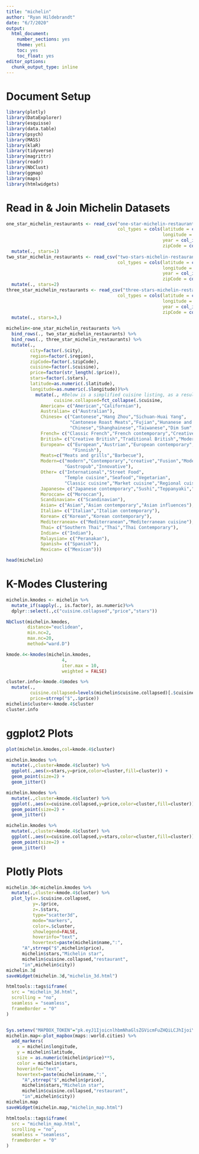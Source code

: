 ```yaml
---
title: "michelin"
author: "Ryan Hildebrandt"
date: "6/7/2020"
output: 
  html_document: 
    number_sections: yes
    theme: yeti
    toc: yes
    toc_float: yes
editor_options: 
  chunk_output_type: inline
---
```

# Document Setup
```r
library(plotly)
library(DataExplorer)
library(esquisse)
library(data.table)
library(psych)
library(MASS)
library(klaR)
library(tidyverse)
library(magrittr)
library(readr)
library(NbClust)
library(ggmap)
library(maps)
library(htmlwidgets)
```

# Read in & Join Michelin Datasets
```r
one_star_michelin_restaurants <- read_csv("one-star-michelin-restaurants.csv", 
                                          col_types = cols(latitude = col_character(), 
                                                           longitude = col_character(), 
                                                           year = col_integer(), 
                                                           zipCode = col_character())) %>%
  mutate(., stars=1)
two_star_michelin_restaurants <- read_csv("two-stars-michelin-restaurants.csv", 
                                          col_types = cols(latitude = col_character(), 
                                                           longitude = col_character(), 
                                                           year = col_integer(), 
                                                           zipCode = col_character()))  %>%
  mutate(., stars=2)
three_star_michelin_restaurants <- read_csv("three-stars-michelin-restaurants.csv", 
                                          col_types = cols(latitude = col_character(), 
                                                           longitude = col_character(), 
                                                           year = col_integer(), 
                                                           zipCode = col_character()))  %>%
  mutate(., stars=3,)

michelin<-one_star_michelin_restaurants %>% 
  bind_rows(., two_star_michelin_restaurants) %>%
  bind_rows(., three_star_michelin_restaurants) %>%
  mutate(., 
         city=factor(.$city),
         region=factor(.$region),
         zipCode=factor(.$zipCode),
         cuisine=factor(.$cuisine),
         price=factor(str_length(.$price)),
         stars=factor(.$stars),
         latitude=as.numeric(.$latitude),
         longitude=as.numeric(.$longitude))%>%
           mutate(., #Below is a simplified cuisine listing, as a result of restaurants defining their type of food as things like "innovative" and "classic cuisine"
                  cuisine.collapsed=fct_collapse(.$cuisine,
             American= c("American","Californian"),
             Australian= c("Australian"),
             Chinese= c("Cantonese","Hang Zhou","Sichuan-Huai Yang",
                        "Cantonese Roast Meats","Fujian","Hunanese and Sichuan",
                        "Chinese","Shanghainese","Taiwanese","Dim Sum","Sichuan","Taizhou","Noodles and congee"),
             French= c("Classic French","French contemporary","Creative French","French","Modern French"),
             British= c("Creative British","Traditional British","Modern British"),
             European= c("European","Austrian","European contemporary","Danish",
                         "Finnish"),
             Meats=c("Meats and grills","Barbecue"),
             Modern=c("modern","Contemporary","creative","Fusion","Modern cuisine","Creative",
                      "Gastropub","Innovative"),
             Other= c("International","Street Food",
                      "Temple cuisine","Seafood","Vegetarian",
                      "Classic cuisine","Market cuisine","Regional cuisine","Steakhouse"),
             Japanese= c("Japanese contemporary","Sushi","Teppanyaki","Japanese"),
             Moroccan= c("Moroccan"),
             Scandinavian= c("Scandinavian"),
             Asian= c("Asian","Asian contemporary","Asian influences"),
             Italian= c("Italian","Italian contemporary"),
             Korean= c("Korean","Korean contemporary"),
             Mediterranean= c("Mediterranean","Mediterranean cuisine"),
             Thai= c("Southern Thai","Thai","Thai Contemporary"),
             Indian= c("Indian"),
             Malaysian= c("Peranakan"),
             Spanish= c("Spanish"),
             Mexican= c("Mexican")))

head(michelin)

```

# K-Modes Clustering
```r
michelin.kmodes <- michelin %>%
  mutate_if(sapply(., is.factor), as.numeric)%>%
  dplyr::select(.,c("cuisine.collapsed","price","stars"))

NbClust(michelin.kmodes,
        distance="euclidean",
        min.nc=2,
        max.nc=20,
        method="ward.D")

kmode.4<-kmodes(michelin.kmodes,
                     4,
                     iter.max = 10,
                     weighted = FALSE)

cluster.info<-kmode.4$modes %>%
  mutate(., 
         cuisine.collapsed=levels(michelin$cuisine.collapsed)[.$cuisine.collapsed],
         price=strrep("$",.$price))
michelin$cluster<-kmode.4$cluster
cluster.info
```
# ggplot2 Plots
```r
plot(michelin.kmodes,col=kmode.4$cluster)

michelin.kmodes %>% 
  mutate(.,cluster=kmode.4$cluster) %>% 
  ggplot(.,aes(x=stars,y=price,color=cluster,fill=cluster)) +
  geom_point(size=2) +
  geom_jitter() 

michelin.kmodes %>% 
  mutate(.,cluster=kmode.4$cluster) %>% 
  ggplot(.,aes(x=cuisine.collapsed,y=price,color=cluster,fill=cluster)) +
  geom_point(size=2) +
  geom_jitter()

michelin.kmodes %>% 
  mutate(.,cluster=kmode.4$cluster) %>% 
  ggplot(.,aes(x=cuisine.collapsed,y=stars,color=cluster,fill=cluster)) +
  geom_point(size=2) +
  geom_jitter()

```

# Plotly Plots
```r

michelin.3d<-michelin.kmodes %>%
  mutate(.,cluster=kmode.4$cluster) %>% 
  plot_ly(x=.$cuisine.collapsed, 
          y=.$price, 
          z=.$stars, 
          type="scatter3d", 
          mode="markers", 
          color=.$cluster,
          showlegend=FALSE,
          hoverinfo="text",
          hovertext=paste(michelin$name,":",
      "A",strrep("$",michelin$price),
      michelin$stars,"Michelin star",
      michelin$cuisine.collapsed,"restaurant",
      "in",michelin$city))
michelin.3d
saveWidget(michelin.3d,"michelin_3d.html")

htmltools::tags$iframe(
  src = "michelin_3d.html", 
  scrolling = "no", 
  seamless = "seamless",
  frameBorder = "0"
)


Sys.setenv("MAPBOX_TOKEN"="pk.eyJ1IjoicnlhbmNhaGlsZGVicmFuZHQiLCJhIjoiY2tiNWd0MzJmMTN5MzJybXZ0cnp2N2c0MSJ9.qh0GjKns3qfkdZFxLlG4Lw")
michelin.map<-plot_mapbox(maps::world.cities) %>%
  add_markers(
    x = michelin$longitude, 
    y = michelin$latitude, 
    size = as.numeric(michelin$price)**5, 
    color = michelin$stars,
    hoverinfo="text",
    hovertext=paste(michelin$name,":",
      "A",strrep("$",michelin$price),
      michelin$stars,"Michelin star",
      michelin$cuisine.collapsed,"restaurant",
      "in",michelin$city))
michelin.map
saveWidget(michelin.map,"michelin_map.html")

htmltools::tags$iframe(
  src = "michelin_map.html", 
  scrolling = "no", 
  seamless = "seamless",
  frameBorder = "0"
)

```


